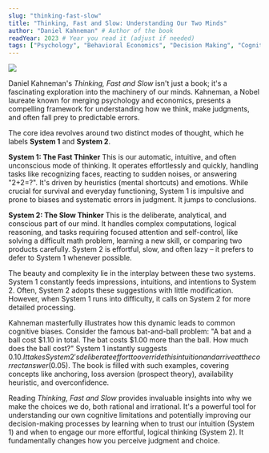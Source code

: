 ```yaml
---
slug: "thinking-fast-slow"
title: "Thinking, Fast and Slow: Understanding Our Two Minds"
author: "Daniel Kahneman" # Author of the book
readYear: 2023 # Year you read it (adjust if needed)
tags: ["Psychology", "Behavioral Economics", "Decision Making", "Cognitive Bias", "Non-Fiction", "System 1", "System 2"]
---
```


![](https://res.cloudinary.com/donfg7m07/image/upload/v1743744400/thinking-fast-slow-khaneman_u9j2to.webp)

Daniel Kahneman's *Thinking, Fast and Slow* isn't just a book; it's a fascinating exploration into the machinery of our minds. Kahneman, a Nobel laureate known for merging psychology and economics, presents a compelling framework for understanding how we think, make judgments, and often fall prey to predictable errors.

The core idea revolves around two distinct modes of thought, which he labels **System 1** and **System 2**.

**System 1: The Fast Thinker**
This is our automatic, intuitive, and often unconscious mode of thinking. It operates effortlessly and quickly, handling tasks like recognizing faces, reacting to sudden noises, or answering "2+2=?". It's driven by heuristics (mental shortcuts) and emotions. While crucial for survival and everyday functioning, System 1 is impulsive and prone to biases and systematic errors in judgment. It jumps to conclusions.

**System 2: The Slow Thinker**
This is the deliberate, analytical, and conscious part of our mind. It handles complex computations, logical reasoning, and tasks requiring focused attention and self-control, like solving a difficult math problem, learning a new skill, or comparing two products carefully. System 2 is effortful, slow, and often lazy – it prefers to defer to System 1 whenever possible.

The beauty and complexity lie in the interplay between these two systems. System 1 constantly feeds impressions, intuitions, and intentions to System 2. Often, System 2 adopts these suggestions with little modification. However, when System 1 runs into difficulty, it calls on System 2 for more detailed processing.

Kahneman masterfully illustrates how this dynamic leads to common cognitive biases. Consider the famous bat-and-ball problem: "A bat and a ball cost $1.10 in total. The bat costs $1.00 more than the ball. How much does the ball cost?" System 1 instantly suggests $0.10. It takes System 2's deliberate effort to override this intuition and arrive at the correct answer ($0.05). The book is filled with such examples, covering concepts like anchoring, loss aversion (prospect theory), availability heuristic, and overconfidence.

Reading *Thinking, Fast and Slow* provides invaluable insights into why we make the choices we do, both rational and irrational. It's a powerful tool for understanding our own cognitive limitations and potentially improving our decision-making processes by learning when to trust our intuition (System 1) and when to engage our more effortful, logical thinking (System 2). It fundamentally changes how you perceive judgment and choice.